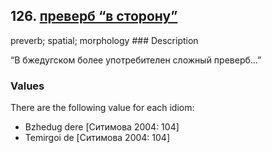 ## 126. <a href =  'https://agricolamz.github.io/The_Circassian_Isoglosses_Database/126.html'>преверб "в сторону"</a>
preverb; spatial; morphology
### Description

"В бжедугском более употребителен сложный преверб..."

### Values
There are the following value for each idiom:

* Bzhedug  dere [Ситимова 2004: 104] 
* Temirgoi  de [Ситимова 2004: 104] 

